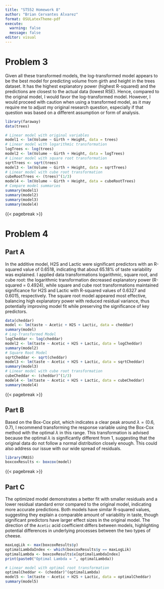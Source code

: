 ```yaml
---
title: "ST552 Homework 8"
author: "Brian Cervantes Alvarez"
format: OSULatexTheme-pdf
execute: 
  warning: false
  message: false
editor: visual
---
```



# Problem 3

Given all these transformed models, the log-transformed model appears to be the best model for predicting volume from girth and height in the trees dataset. It has the highest explanatory power (highest R-squared) and the predictions are closest to the actual data (lowest RSE). Hence, compared to the original model, I would favor the log-transformed model. However, I would proceed with caution when using a transformed model, as it may require me to adjust my original research question, especially if that question was based on a different assumption or form of analysis.

```r
library(faraway)
data(trees)

# Linear model with original variables
model1 <- lm(Volume ~ Girth + Height, data = trees)
# Linear model with logarithmic transformation
logTrees <- log(trees)
model2 <- lm(Volume ~ Girth + Height, data = logTrees)
# Linear model with square root transformation
sqrtTrees <- sqrt(trees)
model3 <- lm(Volume ~ Girth + Height, data = sqrtTrees)
# Linear model with cube root transformation 
cubeRootTrees <- (trees)^(1/3)
model4 <- lm(Volume ~ Girth + Height, data = cubeRootTrees)
# Compare model summaries
summary(model1)
summary(model2)
summary(model3)
summary(model4)
```

{{< pagebreak >}}

# Problem 4

## Part A

In the additive model, H2S and Lactic were significant predictors with an R-squared value of 0.6518, indicating that about 65.18% of taste variability was explained. I applied data transformations logarithmic, square root, and cube root: the logarithmic transformation decreased explanatory power (R-squared = 0.4924), while square and cube root transformations maintained significance for H2S and Lactic with R-squared values of 0.6327 and 0.6015, respectively. The square root model appeared most effective, balancing high explanatory power with reduced residual variance, thus potentially improving model fit while preserving the significance of key predictors.


```r
data(cheddar)
model <- lm(taste ~ Acetic + H2S + Lactic, data = cheddar)
summary(model)
# Log-Transformed Model
logCheddar <- log(cheddar)
model2 <- lm(taste ~ Acetic + H2S + Lactic, data = logCheddar)
summary(model2)
# Square Root Model
sqrtCheddar <- sqrt(cheddar)
model3 <- lm(taste ~ Acetic + H2S + Lactic, data = sqrtCheddar)
summary(model3)
# Linear model with cube root transformation 
cubeCheddar <- (cheddar)^(1/3)
model4 <- lm(taste ~ Acetic + H2S + Lactic, data = cubeCheddar)
summary(model4)
```

{{< pagebreak >}}

## Part B

Based on the Box-Cox plot, which indicates a clear peak around $\lambda = (0.6, 0.7)$, I recommend transforming the response variable using the Box-Cox method with the optimal $\lambda$ in this range. This transformation is advised because the optimal $\lambda$ is significantly different from $1$, suggesting that the original data do not follow a normal distribution closely enough. This could also address our issue with our wide spread of residuals.

```r
library(MASS)
boxcoxResults <- boxcox(model)
```

{{< pagebreak >}}

## Part C

The optimized model demonstrates a better fit with smaller residuals and a lower residual standard error compared to the original model, indicating more accurate predictions. Both models have similar R-squared values, suggesting they explain a comparable amount of variability in taste, though significant predictors have larger effect sizes in the original model. The direction of the `Acetic` acid coefficient differs between models, highlighting potential differences in underlying processes between the two types of cheese.

```r
maxLogLik <- max(boxcoxResults$y) 
optimalLambdaIndex <- which(boxcoxResults$y == maxLogLik)  
optimalLambda <- boxcoxResults$x[optimalLambdaIndex]
print(paste0("Optimal Lambda = ", optimalLambda))

# Linear model with optimal root transformation 
optimalCheddar <- (cheddar)^(optimalLambda)
model5 <- lm(taste ~ Acetic + H2S + Lactic, data = optimalCheddar)
summary(model5)
```




